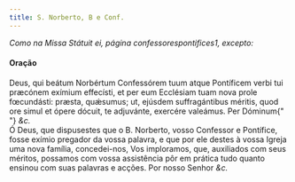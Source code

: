 ```yaml
---
title: S. Norberto, B e Conf.
---
```


<em>Como na Missa Státuit ei, página confessorespontifices1, excepto:</em>

<h4 class="text-center">Oração</h4>
<div class="container-fluid">
  <div class="row">
    <div class="col-6 dropcaps text-justify">
      Deus, qui beátum Norbértum Confessórem tuum atque Pontíficem verbi tui
      præcónem exímium effecísti, et per eum Ecclésiam tuam nova prole
      fœcundásti: præsta, quǽsumus; ut, ejúsdem suffragántibus méritis, quod ore
      simul et ópere dócuit, te adjuvánte, exercére valeámus. Per Dóminum{" "}
      <em>&c.</em>
    </div>
    <div class="col-6 dropcaps text-justify">
      Ó Deus, que dispusestes que o B. Norberto, vosso Confessor e Pontífice,
      fosse exímio pregador da vossa palavra, e que por ele destes à vossa
      Igreja uma nova família, concedei-nos, Vos imploramos, que, auxiliados com
      seus méritos, possamos com vossa assistência pôr em prática tudo quanto
      ensinou com suas palavras e acções. Por nosso Senhor <em>&c.</em>
    </div>
  </div>
</div>
